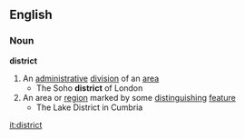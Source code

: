 ==English==
===Noun===
'''district'''
#An [[administrative]] [[division]] of an [[area]]
#* The Soho '''district''' of London
#An area or [[region]] marked by some [[distinguishing]] [[feature]]
#* The Lake District in Cumbria

[[it:district]]